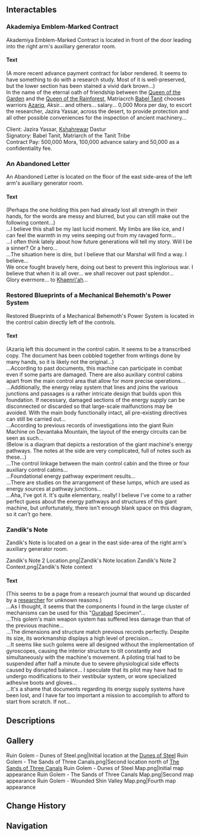 {{stub}}
{{Location Infobox
|title        = Ruin Golem
|image        = Ruin Golem (Desert of Hadramaveth).png
|type         = Point of Interest
|region       = Sumeru
|subregion    = Great Red Sand
|area         = Desert of Hadramaveth
|subarea      = Wounded Shin Valley
}}
{{Location Intro|The '''Ruin Golem'''|description=<p>It is one of three known [[Ruin Golem]]s located in the Sumeru region, alongside the Ruin Golems at [[Devantaka Mountain]] and [[Valley of Dahri]].</p><!--

--><p>Unlike the other two Ruin Golems, this Ruin Golem is in far better structural and functional condition. Initially situated at [[Dunes of Steel]], it was still capable of traversal upon reactivation, and during the [[World Quest]] ''[[The Dirge of Bilqis]]'', the player relocates it to an area north of [[The Sands of Three Canals]], then finally Wounded Shin Valley.</p><!--

--><p>Upon sinking into the ground at Wounded Shin Valley, the Ruin Golem permanently loses all mobility and its ability to punch, though its eye cannon can still be operated freely like the Ruin Golem at Valley of Dahri.</p>}}

==Interactables==
===Akademiya Emblem-Marked Contract===
Akademiya Emblem-Marked Contract is located in front of the door leading into the right arm's auxiliary generator room.

====Text====
(A more recent advance payment contract for labor rendered. It seems to have something to do with a research study. Most of it is well-preserved, but the lower section has been stained a vivid dark brown...)<br />
In the name of the eternal oath of friendship between the [[Nabu Malikata|Queen of the Garden]] and the [[Greater Lord Rukkhadevata|Queen of the Rainforest]], Matriacrch [[Babel|Babel Tanit]] chooses warriors [[Azariq]], Aksir... and others... salary... 0,000 Mora per day, to escort the researcher, Jazira Yassar, across the desert, to provide protection and all other possible conveniences for the inspection of ancient machinery...

Client: Jazira Yassar, [[Kshahrewar]] Dastur<br />
Signatory: Babel Tanit, Matriarch of the Tanit Tribe<br />
Contract Pay: 500,000 Mora, 100,000 advance salary and 50,000 as a confidentiality fee.

===An Abandoned Letter===
An Abandoned Letter is located on the floor of the east side-area of the left arm's auxiliary generator room.

====Text====
(Perhaps the one holding this pen had already lost all strength in their hands, for the words are messy and blurred, but you can still make out the following content...)<br />
...I believe this shall be my last lucid moment. My limbs are like ice, and I can feel the warmth in my veins seeping out from my ravaged form...<br />
...I often think lately about how future generations will tell my story. Will I be a sinner? Or a hero...<br />
...The situation here is dire, but I believe that our Marshal will find a way. I believe...<br />
We once fought bravely here, doing out best to prevent this inglorious war. I believe that when it is all over... we shall recover out past splendor...<br />
Glory evermore... to [[Khaenri'ah]]...

===Restored Blueprints of a Mechanical Behemoth's Power System===
Restored Blueprints of a Mechanical Behemoth's Power System is located in the control cabin directly left of the controls.

====Text====
(Azariq left this document in the control cabin. It seems to be a transcribed copy. The document has been cobbled together from writings done by many hands, so it is likely not the original...)<br />
...According to past documents, this machine can participate in combat even if some parts are damaged. There are also auxiliary control cabins apart from the main control area that allow for more precise operations...<br />
...Additionally, the energy relay system that lines and joins the various junctions and passages is a rather intricate design that builds upon this foundation. If necessary, damaged sections of the energy supply can be disconnected or discarded so that large-scale malfunctions may be avoided. With the main body functionally intact, all pre-existing directives can still be carried out...<br />
...According to previous records of investigations into the giant Ruin Machine on Devantaka Mountain, the layout of the energy circuits can be seen as such...<br />
(Below is a diagram that depicts a restoration of the giant machine's energy pathways. The notes at the side are very complicated, full of notes such as these...)<br />
...The control linkage between the main control cabin and the three or four auxiliary control cabins...<br />
...Foundational energy pathway experiment results...<br />
...There are studies on the arrangement of these lumps, which are used as energy sources at pathway junctions...<br />
...Aha, I've got it. It's quite elementary, really! I believe I've come to a rather perfect guess about the energy pathways and structures of this giant machine, but unfortunately, there isn't enough blank space on this diagram, so it can't go here.

===Zandik's Note===
Zandik's Note is located on a gear in the east side-area of the right arm's auxiliary generator room.

<gallery>
Zandik's Note 2 Location.png|Zandik's Note location
Zandik's Note 2 Context.png|Zandik's Note context
</gallery>

====Text====
(This seems to be a page from a research journal that wound up discarded by a [[Zandik|researcher]] for unknown reasons.)<br />
...As I thought, it seems that the components I found in the large cluster of mechanisms can be used for this "[[Gurabad]] Specimen"...<br />
...This golem's main weapon system has suffered less damage than that of the previous machine...<br />
...The dimensions and structure match previous records perfectly. Despite its size, its workmanship displays a high level of precision...<br />
...It seems like such golems were all designed without the implementation of gyroscopes, causing the interior structure to tilt constantly and simultaneously with the machine's movement. A piloting trial had to be suspended after half a minute due to severe physiological side effects caused by disrupted balance... I speculate that its pilot may have had to undergo modifications to their vestibular system, or wore specialized adhesive boots and gloves...<br />
...It's a shame that documents regarding its energy supply systems have been lost, and I have far too important a mission to accomplish to afford to start from scratch. If not...

==Descriptions==
{{Description|Wounded Shin Valley has been its moniker for a long time, but now that an iron giant has lost its footing in this place, its name surely bears some extra weight now, no?|Viewpoint, [[Viewpoint/Where a Titan's Shins Were Broken|Where a Titan's Shins Were Broken]]}}

==Gallery==
<gallery>
Ruin Golem - Dunes of Steel.png|Initial location at the [[Dunes of Steel]]
Ruin Golem - The Sands of Three Canals.png|Second location north of [[The Sands of Three Canals]]
Ruin Golem - Dunes of Steel Map.png|Initial map appearance
Ruin Golem - The Sands of Three Canals Map.png|Second map appearance
Ruin Golem - Wounded Shin Valley Map.png|Fourth map appearance
</gallery>

==Change History==
{{Change History|3.4}}

==Navigation==
{{PoI Navbox|Sumeru}}